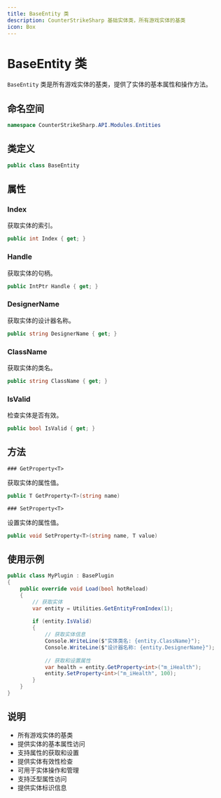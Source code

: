 ```yaml
---
title: BaseEntity 类
description: CounterStrikeSharp 基础实体类，所有游戏实体的基类
icon: Box
---
```


# BaseEntity 类

`BaseEntity` 类是所有游戏实体的基类，提供了实体的基本属性和操作方法。

## 命名空间

```csharp
namespace CounterStrikeSharp.API.Modules.Entities
```

## 类定义

```csharp
public class BaseEntity
```

## 属性

### Index

获取实体的索引。

```csharp
public int Index { get; }
```

### Handle

获取实体的句柄。

```csharp
public IntPtr Handle { get; }
```

### DesignerName

获取实体的设计器名称。

```csharp
public string DesignerName { get; }
```

### ClassName

获取实体的类名。

```csharp
public string ClassName { get; }
```

### IsValid

检查实体是否有效。

```csharp
public bool IsValid { get; }
```

## 方法
```
### GetProperty<T>
```
获取实体的属性值。

```csharp
public T GetProperty<T>(string name)
```

```
### SetProperty<T>
```

设置实体的属性值。

```csharp
public void SetProperty<T>(string name, T value)
```

## 使用示例

```csharp
public class MyPlugin : BasePlugin
{
    public override void Load(bool hotReload)
    {
        // 获取实体
        var entity = Utilities.GetEntityFromIndex(1);
        
        if (entity.IsValid)
        {
            // 获取实体信息
            Console.WriteLine($"实体类名: {entity.ClassName}");
            Console.WriteLine($"设计器名称: {entity.DesignerName}");
            
            // 获取和设置属性
            var health = entity.GetProperty<int>("m_iHealth");
            entity.SetProperty<int>("m_iHealth", 100);
        }
    }
}
```

## 说明

- 所有游戏实体的基类
- 提供实体的基本属性访问
- 支持属性的获取和设置
- 提供实体有效性检查
- 可用于实体操作和管理
- 支持泛型属性访问
- 提供实体标识信息 